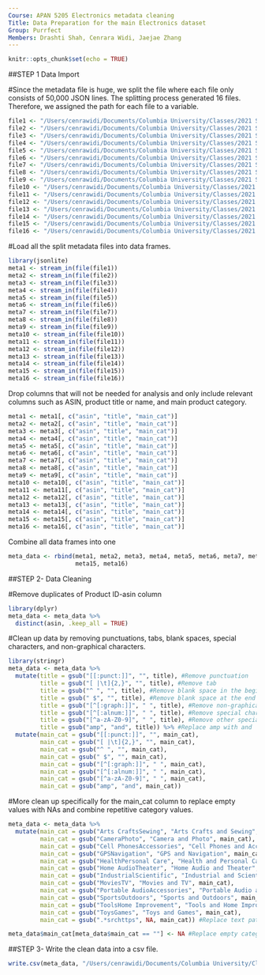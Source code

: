 ---
Course: APAN 5205 Electronics metadata cleaning
Title: Data Preparation for the main Electronics dataset
Group: Purrfect
Members: Drashti Shah, Cenrara Widi, Jaejae Zhang
---

```{r setup, include=FALSE}
knitr::opts_chunk$set(echo = TRUE)
```

##STEP 1 Data Import

#Since the metadata file is huge, we split the file where each file only consists of 50,000 JSON lines. The splitting process generated 16 files. Therefore, we assigned the path for each file to a variable.

```{r echo=TRUE}
file1 <- "/Users/cenrawidi/Documents/Columbia University/Classes/2021 Spring/APAN 5205/Group Project/Split Data/meta_aa"
file2 <- "/Users/cenrawidi/Documents/Columbia University/Classes/2021 Spring/APAN 5205/Group Project/Split Data/meta_ab"
file3 <- "/Users/cenrawidi/Documents/Columbia University/Classes/2021 Spring/APAN 5205/Group Project/Split Data/meta_ac"
file4 <- "/Users/cenrawidi/Documents/Columbia University/Classes/2021 Spring/APAN 5205/Group Project/Split Data/meta_ad"
file5 <- "/Users/cenrawidi/Documents/Columbia University/Classes/2021 Spring/APAN 5205/Group Project/Split Data/meta_ae"
file6 <- "/Users/cenrawidi/Documents/Columbia University/Classes/2021 Spring/APAN 5205/Group Project/Split Data/meta_af"
file7 <- "/Users/cenrawidi/Documents/Columbia University/Classes/2021 Spring/APAN 5205/Group Project/Split Data/meta_ag"
file8 <- "/Users/cenrawidi/Documents/Columbia University/Classes/2021 Spring/APAN 5205/Group Project/Split Data/meta_ah"
file9 <- "/Users/cenrawidi/Documents/Columbia University/Classes/2021 Spring/APAN 5205/Group Project/Split Data/meta_ai"
file10 <- "/Users/cenrawidi/Documents/Columbia University/Classes/2021 Spring/APAN 5205/Group Project/Split Data/meta_aj"
file11 <- "/Users/cenrawidi/Documents/Columbia University/Classes/2021 Spring/APAN 5205/Group Project/Split Data/meta_ak"
file12 <- "/Users/cenrawidi/Documents/Columbia University/Classes/2021 Spring/APAN 5205/Group Project/Split Data/meta_al"
file13 <- "/Users/cenrawidi/Documents/Columbia University/Classes/2021 Spring/APAN 5205/Group Project/Split Data/meta_am"
file14 <- "/Users/cenrawidi/Documents/Columbia University/Classes/2021 Spring/APAN 5205/Group Project/Split Data/meta_an"
file15 <- "/Users/cenrawidi/Documents/Columbia University/Classes/2021 Spring/APAN 5205/Group Project/Split Data/meta_ao"
file16 <- "/Users/cenrawidi/Documents/Columbia University/Classes/2021 Spring/APAN 5205/Group Project/Split Data/meta_ap"
```

#Load all the split metadata files into data frames.

```{r echo=TRUE}
library(jsonlite)
meta1 <- stream_in(file(file1))
meta2 <- stream_in(file(file2))
meta3 <- stream_in(file(file3))
meta4 <- stream_in(file(file4))
meta5 <- stream_in(file(file5))
meta6 <- stream_in(file(file6))
meta7 <- stream_in(file(file7))
meta8 <- stream_in(file(file8))
meta9 <- stream_in(file(file9))
meta10 <- stream_in(file(file10))
meta11 <- stream_in(file(file11))
meta12 <- stream_in(file(file12))
meta13 <- stream_in(file(file13))
meta14 <- stream_in(file(file14))
meta15 <- stream_in(file(file15))
meta16 <- stream_in(file(file16))
```

Drop columns that will not be needed for analysis and only include relevant columns such as ASIN, product title or name, and main product category.

```{r echo=TRUE}
meta1 <- meta1[, c("asin", "title", "main_cat")]
meta2 <- meta2[, c("asin", "title", "main_cat")]
meta3 <- meta3[, c("asin", "title", "main_cat")]
meta4 <- meta4[, c("asin", "title", "main_cat")]
meta5 <- meta5[, c("asin", "title", "main_cat")]
meta6 <- meta6[, c("asin", "title", "main_cat")]
meta7 <- meta7[, c("asin", "title", "main_cat")]
meta8 <- meta8[, c("asin", "title", "main_cat")]
meta9 <- meta9[, c("asin", "title", "main_cat")]
meta10 <- meta10[, c("asin", "title", "main_cat")]
meta11 <- meta11[, c("asin", "title", "main_cat")]
meta12 <- meta12[, c("asin", "title", "main_cat")]
meta13 <- meta13[, c("asin", "title", "main_cat")]
meta14 <- meta14[, c("asin", "title", "main_cat")]
meta15 <- meta15[, c("asin", "title", "main_cat")]
meta16 <- meta16[, c("asin", "title", "main_cat")]
```

Combine all data frames into one

```{r echo=TRUE}
meta_data <- rbind(meta1, meta2, meta3, meta4, meta5, meta6, meta7, meta8, meta9, meta10, meta11, meta12, meta13, meta14,
                   meta15, meta16)
```

##STEP 2- Data Cleaning

#Remove duplicates of Product ID-asin column

```{r echo=TRUE}
library(dplyr)
meta_data <- meta_data %>%
  distinct(asin, .keep_all = TRUE)
```

#Clean up data by removing punctuations, tabs, blank spaces, special characters, and non-graphical characters.

```{r echo=TRUE}
library(stringr)
meta_data <- meta_data %>%
  mutate(title = gsub("[[:punct:]]", "", title), #Remove punctuation
         title = gsub("[ |\t]{2,}", "", title), #Remove tab
         title = gsub("^ ", "", title), #Remove blank space in the beginning
         title = gsub(" $", "", title), #Remove blank space at the end
         title = gsub("[^[:graph:]]", " ", title), #Remove non-graphical characters
         title = gsub("[^[:alnum:]]", " ", title), #Remove special characters
         title = gsub("[^a-zA-Z0-9]", " ", title), #Remove other special characters
         title = gsub("amp", "and", title)) %>% #Replace amp with and
  mutate(main_cat = gsub("[[:punct:]]", "", main_cat),
         main_cat = gsub("[ |\t]{2,}", "", main_cat),
         main_cat = gsub("^ ", "", main_cat), 
         main_cat = gsub(" $", "", main_cat),
         main_cat = gsub("[^[:graph:]]", " ", main_cat),
         main_cat = gsub("[^[:alnum:]]", " ", main_cat),
         main_cat = gsub("[^a-zA-Z0-9]", " ", main_cat),
         main_cat = gsub("amp", "and", main_cat))
```

#More clean up specifically for the main_cat column to replace empty values with NAs and combine repetitive category values.

```{r echo=TRUE}
meta_data <- meta_data %>%
  mutate(main_cat = gsub("Arts CraftsSewing", "Arts Crafts and Sewing", main_cat),
         main_cat = gsub("CameraPhoto", "Camera and Photo", main_cat),
         main_cat = gsub("Cell PhonesAccessories", "Cell Phones and Accessories", main_cat),
         main_cat = gsub("GPSNavigation", "GPS and Navigation", main_cat),
         main_cat = gsub("HealthPersonal Care", "Health and Personal Care", main_cat),
         main_cat = gsub("Home AudioTheater", "Home Audio and Theater", main_cat),
         main_cat = gsub("IndustrialScientific", "Industrial and Scientific", main_cat),
         main_cat = gsub("MoviesTV", "Movies and TV", main_cat),
         main_cat = gsub("Portable AudioAccessories", "Portable Audio and Accessories", main_cat),
         main_cat = gsub("SportsOutdoors", "Sports and Outdoors", main_cat),
         main_cat = gsub("ToolsHome Improvement", "Tools and Home Improvement", main_cat),
         main_cat = gsub("ToysGames", "Toys and Games", main_cat),
         main_cat = gsub(".*srchttps", NA, main_cat)) #Replace text pattern with NA

meta_data$main_cat[meta_data$main_cat == ""] <- NA #Replace empty category with NA
```

##STEP 3- Write the clean data into a csv file.

```{r echo=TRUE}
write.csv(meta_data, "/Users/cenrawidi/Documents/Columbia University/Classes/2021 Spring/APAN 5205/Group Project/meta_electronics.csv", row.names = FALSE)
```

